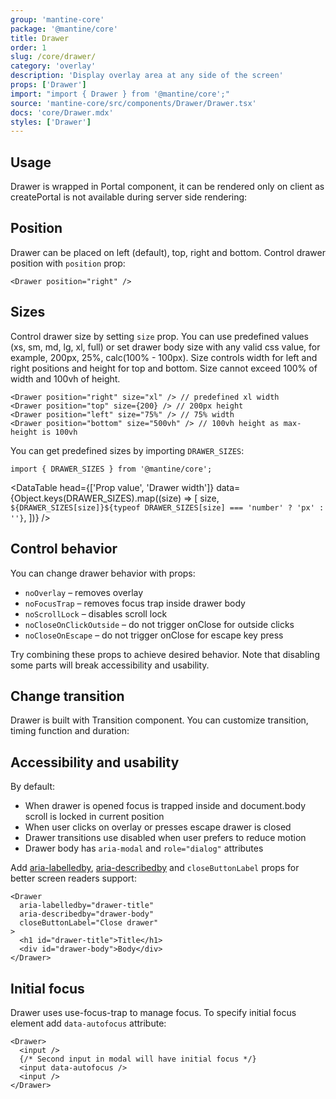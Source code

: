 ```yaml
---
group: 'mantine-core'
package: '@mantine/core'
title: Drawer
order: 1
slug: /core/drawer/
category: 'overlay'
description: 'Display overlay area at any side of the screen'
props: ['Drawer']
import: "import { Drawer } from '@mantine/core';"
source: 'mantine-core/src/components/Drawer/Drawer.tsx'
docs: 'core/Drawer.mdx'
styles: ['Drawer']
---
```



## Usage

Drawer is wrapped in <GatsbyLink to="/core/portal/">Portal</GatsbyLink> component,
it can be rendered only on client as createPortal is not available during server side rendering:

<Demo data={DrawerDemos.usage} />

## Position

Drawer can be placed on left (default), top, right and bottom. Control drawer position with `position` prop:

```tsx
<Drawer position="right" />
```

<Demo data={DrawerDemos.positions} />

## Sizes

Control drawer size by setting `size` prop. You can use predefined values (xs, sm, md, lg, xl, full)
or set drawer body size with any valid css value, for example, 200px, 25%, calc(100% - 100px).
Size controls width for left and right positions and height for top and bottom.
Size cannot exceed 100% of width and 100vh of height.

```tsx
<Drawer position="right" size="xl" /> // predefined xl width
<Drawer position="top" size={200} /> // 200px height
<Drawer position="left" size="75%" /> // 75% width
<Drawer position="bottom" size="500vh" /> // 100vh height as max-height is 100vh
```

<Demo data={DrawerDemos.sizes} />

You can get predefined sizes by importing `DRAWER_SIZES`:

```tsx
import { DRAWER_SIZES } from '@mantine/core';
```

<DataTable
  head={['Prop value', 'Drawer width']}
  data={Object.keys(DRAWER_SIZES).map((size) => [
    size,
    `${DRAWER_SIZES[size]}${typeof DRAWER_SIZES[size] === 'number' ? 'px' : ''}`,
  ])}
/>

## Control behavior

You can change drawer behavior with props:

- `noOverlay` – removes overlay
- `noFocusTrap` – removes focus trap inside drawer body
- `noScrollLock` – disables scroll lock
- `noCloseOnClickOutside` – do not trigger onClose for outside clicks
- `noCloseOnEscape` – do not trigger onClose for escape key press

<Demo data={DrawerDemos.behavior} />

Try combining these props to achieve desired behavior.
Note that disabling some parts will break accessibility and usability.

<Demo data={DrawerDemos.configurator} />

## Change transition

Drawer is built with <GatsbyLink to="/core/transition/">Transition</GatsbyLink> component.
You can customize transition, timing function and duration:

<Demo data={DrawerDemos.transitions} />

## Accessibility and usability

By default:

- When drawer is opened focus is trapped inside and document.body scroll is locked in current position
- When user clicks on overlay or presses escape drawer is closed
- Drawer transitions use disabled when user prefers to reduce motion
- Drawer body has `aria-modal` and `role="dialog"` attributes

Add [aria-labelledby](https://developer.mozilla.org/en-US/docs/Web/Accessibility/ARIA/ARIA_Techniques/Using_the_aria-labelledby_attribute), [aria-describedby](https://developer.mozilla.org/en-US/docs/Web/Accessibility/ARIA/ARIA_Techniques/Using_the_aria-describedby_attribute)
and `closeButtonLabel` props for better screen readers support:

```tsx
<Drawer
  aria-labelledby="drawer-title"
  aria-describedby="drawer-body"
  closeButtonLabel="Close drawer"
>
  <h1 id="drawer-title">Title</h1>
  <div id="drawer-body">Body</div>
</Drawer>
```

## Initial focus

Drawer uses <GatsbyLink to='/hooks/use-focus-trap/'>use-focus-trap</GatsbyLink> to manage focus.
To specify initial focus element add `data-autofocus` attribute:

```tsx
<Drawer>
  <input />
  {/* Second input in modal will have initial focus */}
  <input data-autofocus />
  <input />
</Drawer>
```
